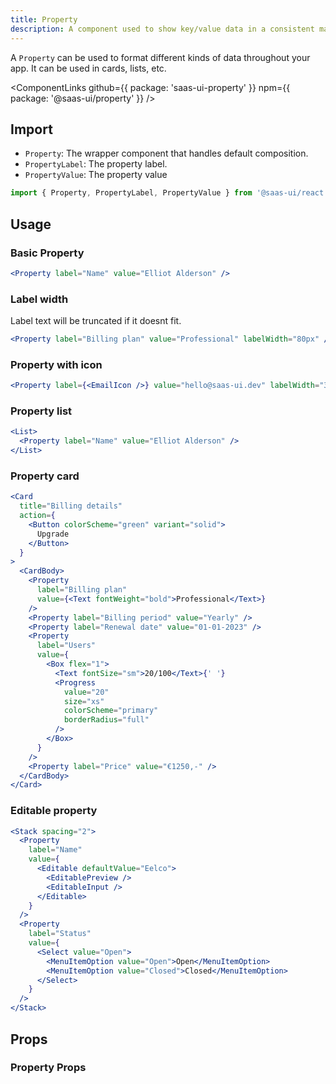 ```yaml
---
title: Property
description: A component used to show key/value data in a consistent manner.
---
```


A `Property` can be used to format different kinds of data throughout your app.
It can be used in cards, lists, etc.

<ComponentLinks
  github={{ package: 'saas-ui-property' }}
  npm={{ package: '@saas-ui/property' }}
/>

## Import

- `Property`: The wrapper component that handles default composition.
- `PropertyLabel`: The property label.
- `PropertyValue`: The property value

```ts
import { Property, PropertyLabel, PropertyValue } from '@saas-ui/react'
```

## Usage

### Basic Property

```jsx
<Property label="Name" value="Elliot Alderson" />
```

### Label width

Label text will be truncated if it doesnt fit.

```jsx
<Property label="Billing plan" value="Professional" labelWidth="80px" />
```

### Property with icon

```jsx
<Property label={<EmailIcon />} value="hello@saas-ui.dev" labelWidth="32px" />
```

### Property list

```jsx
<List>
  <Property label="Name" value="Elliot Alderson" />
</List>
```

### Property card

```jsx
<Card
  title="Billing details"
  action={
    <Button colorScheme="green" variant="solid">
      Upgrade
    </Button>
  }
>
  <CardBody>
    <Property
      label="Billing plan"
      value={<Text fontWeight="bold">Professional</Text>}
    />
    <Property label="Billing period" value="Yearly" />
    <Property label="Renewal date" value="01-01-2023" />
    <Property
      label="Users"
      value={
        <Box flex="1">
          <Text fontSize="sm">20/100</Text>{' '}
          <Progress
            value="20"
            size="xs"
            colorScheme="primary"
            borderRadius="full"
          />
        </Box>
      }
    />
    <Property label="Price" value="€1250,-" />
  </CardBody>
</Card>
```

### Editable property

```jsx
<Stack spacing="2">
  <Property
    label="Name"
    value={
      <Editable defaultValue="Eelco">
        <EditablePreview />
        <EditableInput />
      </Editable>
    }
  />
  <Property
    label="Status"
    value={
      <Select value="Open">
        <MenuItemOption value="Open">Open</MenuItemOption>
        <MenuItemOption value="Closed">Closed</MenuItemOption>
      </Select>
    }
  />
</Stack>
```

## Props

### Property Props
